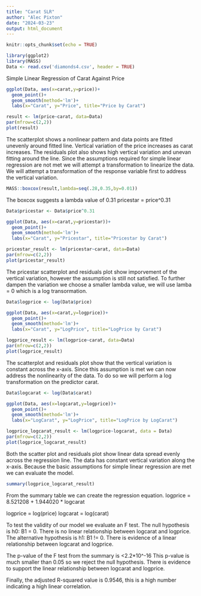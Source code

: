 ```yaml
---
title: "Carat SLR"
author: "Alec Pixton"
date: "2024-03-23"
output: html_document
---
```


```r
knitr::opts_chunk$set(echo = TRUE)
```

```r
library(ggplot2)
library(MASS)
Data <- read.csv('diamonds4.csv', header = TRUE)
```


Simple Linear Regression of Carat Against Price

```r
ggplot(Data, aes(x=carat,y=price))+
  geom_point()+
  geom_smooth(method='lm')+
  labs(x="Carat", y="Price", title="Price by Carat")
```

```r
result <- lm(price~carat, data=Data)
par(mfrow=c(2,2))
plot(result)
```

The scatterplot shows a nonlinear pattern and data points are fitted unevenly around fitted line. Vertical variation of the price increases as carat increases. The residuals plot also shows high vertical variation and unevan fitting around the line. Since the assumptions required for simple linear regression are not met we will attempt a transformation to linearize the data. We will attempt a transformation of the response variable first to address the vertical variation.

```r
MASS::boxcox(result,lambda=seq(.28,0.35,by=0.01))
```
The boxcox suggests a lambda value of 0.31
pricestar = price^0.31

```r
Data$pricestar <- Data$price^0.31
```

```r
ggplot(Data, aes(x=carat,y=pricestar))+
  geom_point()+
  geom_smooth(method='lm')+
  labs(x="Carat", y="Pricestar", title="Pricestar by Carat")
```
```r
pricestar_result <- lm(pricestar~carat, data=Data)
par(mfrow=c(2,2))
plot(pricestar_result)
```


The pricestar scatterplot and residuals plot show imporvement of the vertical variation, however the assumption is still not satisfied. To further dampen the variation we choose a smaller lambda value, we will use lamba = 0 which is a log transormation.

```r
Data$logprice <- log(Data$price)
```
```r
ggplot(Data, aes(x=carat,y=logprice))+
  geom_point()+
  geom_smooth(method='lm')+
  labs(x="Carat", y="LogPrice", title="LogPrice by Carat")
```
```r
logprice_result <- lm(logprice~carat, data=Data)
par(mfrow=c(2,2))
plot(logprice_result)
```

The scatterplot and residuals plot show that the vertical variation is constant across the x-axis. Since this assumption is met we can now address the nonlinearity of the data. To do so we will perform a log transformation on the predictor carat.

```r
Data$logcarat <- log(Data$carat)
```
```r
ggplot(Data, aes(x=logcarat,y=logprice))+
  geom_point()+
  geom_smooth(method='lm')+
  labs(x="LogCarat", y="LogPrice", title="LogPrice by LogCarat")
```
```r
logprice_logcarat_result <- lm(logprice~logcarat, data = Data)
par(mfrow=c(2,2))
plot(logprice_logcarat_result)
```
Both the scatter plot and residuals plot show linear data spread evenly across the regression line. The data has constant vertical variation along the x-axis. Because the basic assumptions for simple linear regression are met we can evaluate the model.

```r
summary(logprice_logcarat_result)
```
From the summary table we can create the regression equation.
logprice = 8.521208 + 1.944020 * logcarat

logprice = log(price)
logcarat = log(carat)

To test the validity of our model we evaluate an F test.
The null hypothesis is h0: B1 = 0. There is no linear relationship between logcarat and logprice.
The alternative hypothesis is h1: B1 != 0. There is evidence of a linear relationship between logcarat and logprice.

The p-value of the F test from the summary is <2.2*10^-16
This p-value is much smaller than 0.05 so we reject the null hypothesis. There is evidence to support the linear relationship between logcarat and logprice.

Finally, the adjusted R-squared value is 0.9546, this is a high number indicating a high linear correlation.


